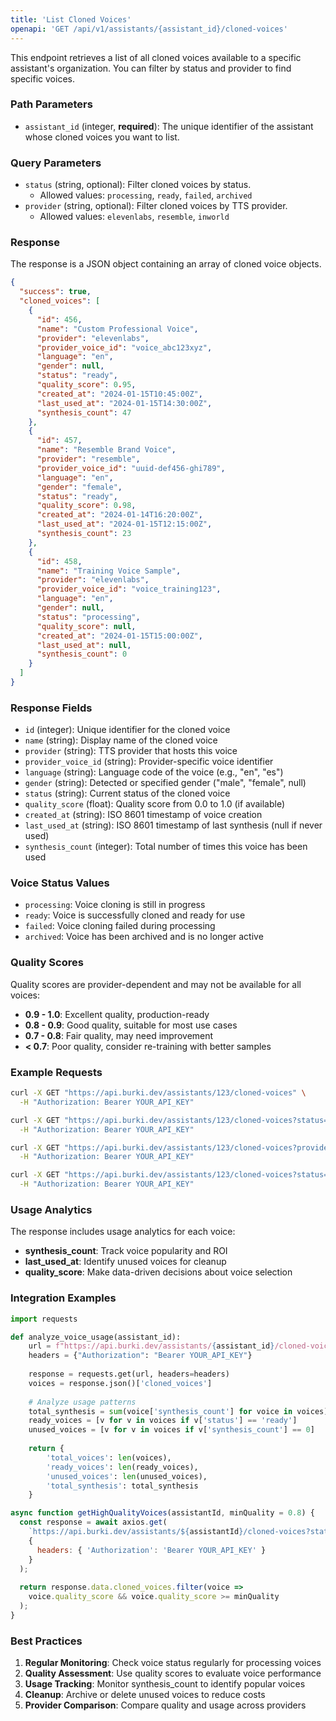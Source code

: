 ```yaml
---
title: 'List Cloned Voices'
openapi: 'GET /api/v1/assistants/{assistant_id}/cloned-voices'
---
```


This endpoint retrieves a list of all cloned voices available to a specific assistant's organization. You can filter by status and provider to find specific voices.

### Path Parameters

- `assistant_id` (integer, **required**): The unique identifier of the assistant whose cloned voices you want to list.

### Query Parameters

- `status` (string, optional): Filter cloned voices by status.
  - Allowed values: `processing`, `ready`, `failed`, `archived`
- `provider` (string, optional): Filter cloned voices by TTS provider.
  - Allowed values: `elevenlabs`, `resemble`, `inworld`

### Response

The response is a JSON object containing an array of cloned voice objects.

```json Response
{
  "success": true,
  "cloned_voices": [
    {
      "id": 456,
      "name": "Custom Professional Voice",
      "provider": "elevenlabs",
      "provider_voice_id": "voice_abc123xyz",
      "language": "en",
      "gender": null,
      "status": "ready",
      "quality_score": 0.95,
      "created_at": "2024-01-15T10:45:00Z",
      "last_used_at": "2024-01-15T14:30:00Z",
      "synthesis_count": 47
    },
    {
      "id": 457,
      "name": "Resemble Brand Voice",
      "provider": "resemble",
      "provider_voice_id": "uuid-def456-ghi789",
      "language": "en",
      "gender": "female",
      "status": "ready",
      "quality_score": 0.98,
      "created_at": "2024-01-14T16:20:00Z",
      "last_used_at": "2024-01-15T12:15:00Z",
      "synthesis_count": 23
    },
    {
      "id": 458,
      "name": "Training Voice Sample",
      "provider": "elevenlabs",
      "provider_voice_id": "voice_training123",
      "language": "en",
      "gender": null,
      "status": "processing",
      "quality_score": null,
      "created_at": "2024-01-15T15:00:00Z",
      "last_used_at": null,
      "synthesis_count": 0
    }
  ]
}
```

### Response Fields

- `id` (integer): Unique identifier for the cloned voice
- `name` (string): Display name of the cloned voice
- `provider` (string): TTS provider that hosts this voice
- `provider_voice_id` (string): Provider-specific voice identifier
- `language` (string): Language code of the voice (e.g., "en", "es")
- `gender` (string): Detected or specified gender ("male", "female", null)
- `status` (string): Current status of the cloned voice
- `quality_score` (float): Quality score from 0.0 to 1.0 (if available)
- `created_at` (string): ISO 8601 timestamp of voice creation
- `last_used_at` (string): ISO 8601 timestamp of last synthesis (null if never used)
- `synthesis_count` (integer): Total number of times this voice has been used

### Voice Status Values

- `processing`: Voice cloning is still in progress
- `ready`: Voice is successfully cloned and ready for use
- `failed`: Voice cloning failed during processing
- `archived`: Voice has been archived and is no longer active

### Quality Scores

Quality scores are provider-dependent and may not be available for all voices:

- **0.9 - 1.0**: Excellent quality, production-ready
- **0.8 - 0.9**: Good quality, suitable for most use cases
- **0.7 - 0.8**: Fair quality, may need improvement
- **< 0.7**: Poor quality, consider re-training with better samples

### Example Requests

```bash List All Cloned Voices
curl -X GET "https://api.burki.dev/assistants/123/cloned-voices" \
  -H "Authorization: Bearer YOUR_API_KEY"
```

```bash Filter by Status
curl -X GET "https://api.burki.dev/assistants/123/cloned-voices?status=ready" \
  -H "Authorization: Bearer YOUR_API_KEY"
```

```bash Filter by Provider
curl -X GET "https://api.burki.dev/assistants/123/cloned-voices?provider=elevenlabs" \
  -H "Authorization: Bearer YOUR_API_KEY"
```

```bash Multiple Filters
curl -X GET "https://api.burki.dev/assistants/123/cloned-voices?status=ready&provider=resemble" \
  -H "Authorization: Bearer YOUR_API_KEY"
```

### Usage Analytics

The response includes usage analytics for each voice:

- **synthesis_count**: Track voice popularity and ROI
- **last_used_at**: Identify unused voices for cleanup
- **quality_score**: Make data-driven decisions about voice selection

### Integration Examples

```python Python - List and Analyze Voices
import requests

def analyze_voice_usage(assistant_id):
    url = f"https://api.burki.dev/assistants/{assistant_id}/cloned-voices"
    headers = {"Authorization": "Bearer YOUR_API_KEY"}
    
    response = requests.get(url, headers=headers)
    voices = response.json()['cloned_voices']
    
    # Analyze usage patterns
    total_synthesis = sum(voice['synthesis_count'] for voice in voices)
    ready_voices = [v for v in voices if v['status'] == 'ready']
    unused_voices = [v for v in voices if v['synthesis_count'] == 0]
    
    return {
        'total_voices': len(voices),
        'ready_voices': len(ready_voices),
        'unused_voices': len(unused_voices),
        'total_synthesis': total_synthesis
    }
```

```javascript Node.js - Filter High-Quality Voices
async function getHighQualityVoices(assistantId, minQuality = 0.8) {
  const response = await axios.get(
    `https://api.burki.dev/assistants/${assistantId}/cloned-voices?status=ready`,
    {
      headers: { 'Authorization': 'Bearer YOUR_API_KEY' }
    }
  );
  
  return response.data.cloned_voices.filter(voice => 
    voice.quality_score && voice.quality_score >= minQuality
  );
}
```

### Best Practices

1. **Regular Monitoring**: Check voice status regularly for processing voices
2. **Quality Assessment**: Use quality scores to evaluate voice performance
3. **Usage Tracking**: Monitor synthesis_count to identify popular voices
4. **Cleanup**: Archive or delete unused voices to reduce costs
5. **Provider Comparison**: Compare quality and usage across providers


